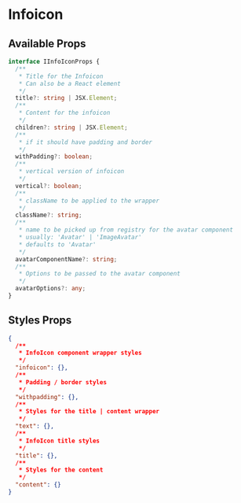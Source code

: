
<Meta title="Components | Infoicon" />

# Infoicon

<Preview>
  <Story name="Infoicon">
    <InfoiconStory />
  </Story>
</Preview>

<Preview>
  <Story name="CustomTitleInfoiconStory">
    <CustomTitleInfoiconStory />
  </Story>
</Preview>

## Available Props

```typescript
interface IInfoIconProps {
  /**
   * Title for the Infoicon
   * Can also be a React element
   */
  title?: string | JSX.Element;
  /**
   * Content for the infoicon
   */
  children?: string | JSX.Element;
  /**
   * if it should have padding and border
   */
  withPadding?: boolean;
  /**
   * vertical version of infoicon
   */
  vertical?: boolean;
  /**
   * className to be applied to the wrapper
   */
  className?: string;
  /**
   * name to be picked up from registry for the avatar component
   * usually: 'Avatar' | 'ImageAvatar'
   * defaults to 'Avatar'
   */
  avatarComponentName?: string;
  /**
   * Options to be passed to the avatar component
   */
  avatarOptions?: any;
}
```

## Styles Props

```json
{
  /**
   * InfoIcon component wrapper styles
   */
  "infoicon": {},
  /**
   * Padding / border styles
   */
  "withpadding": {},
  /**
   * Styles for the title | content wrapper
   */
  "text": {},
  /**
   * InfoIcon title styles
   */
  "title": {},
  /**
   * Styles for the content
   */
  "content": {}
}
```
